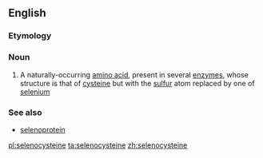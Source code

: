 ==English==

===Etymology===
{{rfe|lang=en}}

===Noun===
{{wikipedia}}
{{en-noun|~}}

# {{context|biochemistry|lang=en}} A naturally-occurring [[amino acid]], present in several [[enzyme]]s, whose structure is that of [[cysteine]] but with the [[sulfur]] atom replaced by one of [[selenium]]

===See also===
* [[selenoprotein]]

[[pl:selenocysteine]]
[[ta:selenocysteine]]
[[zh:selenocysteine]]